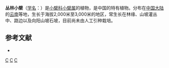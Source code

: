 {{Speciesbox
| genus = Berberis
| species = dumicola
| authority = Schneid.
}}

'''丛林小檗'''（[[学名|学名]]：{{lang|la|''Berberis dumicola''}}）是[[小檗科|小檗科]][[小檗属|小檗属]]的植物，是中国的特有植物。分布在[[中国大陆|中国大陆]]的[[云南|云南]]等地，生长于海拔2,000米至3,000米的地区，常生长在林缘、山坡灌丛中、路边以及向阳山坡石坡，目前尚未由人工引种栽培。

== 参考文献 ==
<div class="references-small">
* {{cite web| url =http://www.bioinfo.cn/db05/KmzwSpecies.php?action=view&id=2191| title =丛林小檗| work =《中国高等植物数据库全库》| publisher =中国科学院微生物研究所| author =昆明植物研究所| accessdate =2009-02-23| deadurl =yes| archiveurl =https://web.archive.org/web/20160305035727/http://www.bioinfo.cn/db05/KmzwSpecies.php?action=view&id=2191| archivedate =2016-03-05}}
</div>
{{Taxonbar|from=Q10869307}}

[[Category:小檗属|C]]
[[Category:中国特有植物|C]]
[[Category:云南植物|C]]